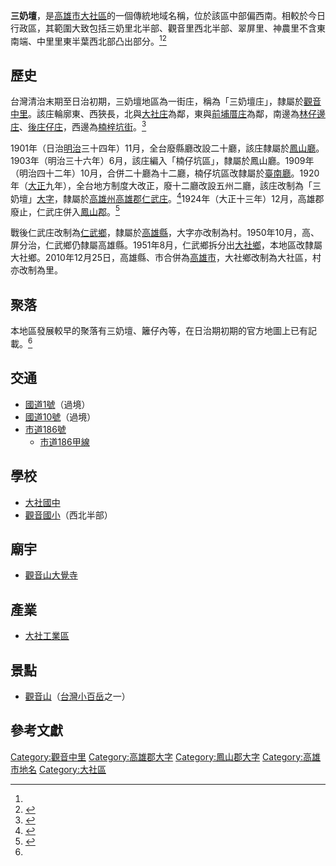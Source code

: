 {{noteTA　
|1 = zh-cn:庄; zh-hk:庄; zh-tw:庄;
}}
'''三奶壇'''，是[[高雄市|高雄市]][[大社區|大社區]]的一個傳統地域名稱，位於該區中部偏西南。相較於今日行政區，其範圍大致包括三奶里北半部、觀音里西北半部、翠屏里、神農里不含東南端、中里里東半葉西北部凸出部分。<ref name="臺灣堡圖"/><ref name="大社鄉地圖">{{cite book |title=高雄縣大社鄉行政區域圖 |date=2005年11月 |publisher=內政部}}</ref>

== 歷史 ==
台灣清治末期至日治初期，三奶壇地區為一街庄，稱為「三奶壇庄」，隸屬於[[觀音中里|觀音中里]]。該庄輪廓東、西狹長，北與[[大社_(大字)|大社庄]]為鄰，東與[[前埔厝庄|前埔厝庄]]為鄰，南邊為[[林子邊_(高雄市大社區)|林仔邊庄]]、[[後庄子_(高雄市)|後庄仔庄]]，西邊為[[楠梓坑街|楠梓坑街]]。<ref name="臺灣堡圖">{{cite book |title=臺灣堡圖 |date=1904年 |publisher=臺灣總督府}}</ref>

1901年（日治[[明治|明治]]三十四年）11月，全台廢縣廳改設二十廳，該庄隸屬於[[鳳山廳|鳳山廳]]。1903年（明治三十六年）6月，該庄編入「楠仔坑區」，隸屬於鳳山廳。1909年（明治四十二年）10月，合併二十廳為十二廳，楠仔坑區改隸屬於[[臺南廳|臺南廳]]。1920年（[[大正|大正]]九年），全台地方制度大改正，廢十二廳改設五州二廳，該庄改制為「三奶壇」[[大字|大字]]，隸屬於[[高雄州|高雄州]][[高雄郡|高雄郡]][[仁武庄|仁武庄]]。<ref>{{cite book |editor=台灣總督府、台灣日日新報社合編 |title=新舊對照管轄便覽 |date=1921年 |publisher=成文出版社}}</ref>1924年（大正十三年）12月，高雄郡廢止，仁武庄併入[[鳳山郡|鳳山郡]]。<ref>{{Cite journal|author=莊忠山 |title= 〈日治時期高雄街及高雄市之政界人物 （上）〉|journal=《高市文獻》|volume=22 |issue=3 |publisher=高雄市文獻委員會 |location=  |pages=127－130頁 |date=2009年9月}}</ref>

戰後仁武庄改制為[[仁武鄉|仁武鄉]]，隸屬於[[高雄縣|高雄縣]]，大字亦改制為村。1950年10月，高、屏分治，仁武鄉仍隸屬高雄縣。1951年8月，仁武鄉拆分出[[大社鄉|大社鄉]]，本地區改隸屬大社鄉。2010年12月25日，高雄縣、市合併為[[高雄市|高雄市]]，大社鄉改制為大社區，村亦改制為里。

==聚落==
本地區發展較早的聚落有三奶壇、籬仔內等，在日治期初期的官方地圖上已有記載。<ref name="臺灣堡圖"/>

== 交通 ==
*[[國道一號_(中華民國)|國道1號]]（過境）
*[[國道十號_(中華民國)|國道10號]]（過境）
*[[市道186號|市道186號]]
**[[市道186甲線|市道186甲線]]

==學校==
*[[大社國中|大社國中]]
*[[觀音國小|觀音國小]]（西北半部）

==廟宇==
*[[觀音山大覺寺|觀音山大覺寺]]

==產業==
*[[大社工業區|大社工業區]]

==景點==
*[[觀音山_(高雄市)|觀音山]]（[[台灣小百岳|台灣小百岳]]之一）

== 參考文獻 ==
{{reflist}}
{{高雄郡}}
{{鳳山郡}}

[[Category:觀音中里|Category:觀音中里]]
[[Category:高雄郡大字|Category:高雄郡大字]]
[[Category:鳳山郡大字|Category:鳳山郡大字]]
[[Category:高雄市地名|Category:高雄市地名]]
[[Category:大社區|Category:大社區]]